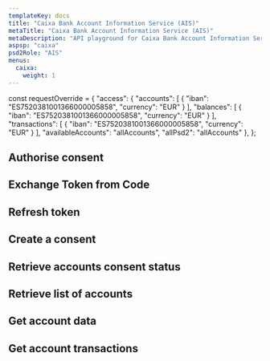 ```yaml
---
templateKey: docs
title: "Caixa Bank Account Information Service (AIS)"
metaTitle: "Caixa Bank Account Information Service (AIS)"
metaDescription: "API playground for Caixa Bank Account Information Service (AIS)"
aspsp: "caixa"
psd2Role: "AIS"
menus:
  caixa: 
    weight: 1
---
```




const requestOverride = {
  "access": {
    "accounts": [
      {
        "iban": "ES7520381001366000005858",
        "currency": "EUR"
      }
    ],
    "balances": [
      {
        "iban": "ES7520381001366000005858",
        "currency": "EUR"
      }
    ],
    "transactions": [
      {
        "iban": "ES7520381001366000005858",
        "currency": "EUR"
      }
    ],
    "availableAccounts": "allAccounts",
    "allPsd2": "allAccounts"
  },
};




  <step>

  ## Authorise consent

  <AuthoriseStep/>
  </step>
  <step>

  ## Exchange Token from Code

  <CreateToken/>
  </step>
  <step>

  ## Refresh token

  <RefreshToken/>
  </step>
  <step>

  ## Create a consent

  <StepCreateAccountConsent requestOverride={requestOverride} />
  </step>
  <step>

  ## Retrieve accounts consent status

  <AccountConsentStatus/>
  </step>
  <step>

  ## Retrieve list of accounts

  <StepAccounts/>
  </step>
  <step>

  ## Get account data

  <StepAccount/>
  </step>
  <step>

  ## Get account transactions

  <StepTransactions/>
  </step>

